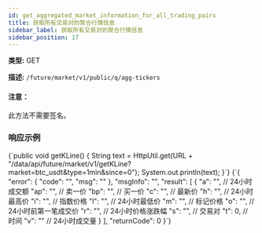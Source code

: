 ```yaml
---
id: get_aggregated_market_information_for_all_trading_pairs
title: 获取所有交易对的聚合行情信息
sidebar_label: 获取所有交易对的聚合行情信息
sidebar_position: 17
---
```


**类型:** GET

**描述:** `/future/market/v1/public/q/agg-tickers`

#### 注意：

此方法不需要签名。

### 响应示例


<CodeBlock language="java" title="Java">
  {`public void getKLine() {
    String text = HttpUtil.get(URL + "/data/api/future/market/v1/getKLine?market=btc_usdt&type=1min&since=0");
    System.out.println(text);
}`}
</CodeBlock>

<CodeBlock language="json" title="Response">
  {`{
  "error": {
    "code": "",
    "msg": ""
  },
  "msgInfo": "",
  "result": [
    {
      "a": "",  // 24小时成交额
      "ap": "", // 卖一价
      "bp": "", // 买一价
      "c": "",  // 最新价
      "h": "",  // 24小时最高价
      "i": "",  // 指数价格
      "l": "",  // 24小时最低价
      "m": "",  // 标记价格
      "o": "",  // 24小时前第一笔成交价
      "r": "",  // 24小时价格涨跌幅
      "s": "",  // 交易对
      "t": 0,   // 时间
      "v": ""   // 24小时成交量
    }
  ],
  "returnCode": 0
}`}
</CodeBlock>